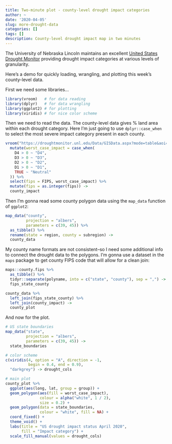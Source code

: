 ```yaml
---
title: Two-minute plot - county-level drought impact categories
author: ~
date: '2020-04-05'
slug: more-drought-data
categories: []
tags: []
description: County-level drought impact map in two minutes
---
```

The University of Nebraska Lincoln maintains an excellent [United States Drought Monitor](https://droughtmonitor.unl.edu) providing drought impact categories at various levels of granularity.

Here's a demo for quickly loading, wrangling, and plotting this week's county-level data.

First we need some libraries...

```r
library(vroom)   # for data reading
library(dplyr)   # for data wrangling
library(ggplot2) # for plotting
library(viridis) # for nice color scheme
```

Then we need to read the data. The county-level data gives % land area within each drought category. Here I'm just going to use `dplyr::case_when` to select the most severe impact category present in each county.
```r
vroom("https://droughtmonitor.unl.edu/Data/GISData.aspx?mode=table&aoi=county&date=") %>% 
  mutate(worst_case_impact = case_when(
    D4 > 0 ~ "D4",
    D3 > 0 ~ "D3",
    D2 > 0 ~ "D2",
    D1 > 0 ~ "D1",
    TRUE ~ "Neutral"
  )) %>% 
  select(fips = FIPS, worst_case_impact) %>% 
  mutate(fips = as.integer(fips)) ->
  county_impact
```

Then I'm gonna read some county polygon data using the `map_data` function of `ggplot2`:
```r
map_data("county",
         projection = "albers",
         parameters = c(39, 45)) %>% 
  as_tibble() %>% 
  rename(state = region, county = subregion) ->
  county_data
```

My county name formats are not consistent--so I need some additional info to connect the drought data to the polygons. I'm gonna use a dataset in the `maps` package to get county FIPS code that will allow for a clean join:

```r
maps::county.fips %>% 
  as_tibble() %>% 
  tidyr::separate(polyname, into = c("state", "county"), sep = ",") ->
  fips_state_county

county_data %>% 
  left_join(fips_state_county) %>% 
  left_join(county_impact) ->
  county_plot
```

And now for the plot.

```r

# US state boundaries
map_data("state",
         projection = "albers",
         parameters = c(39, 45)) ->
  state_boundaries

# color scheme
c(viridis(4, option = "A", direction = -1,
          begin = 0.4, end = 0.9),
  "darkgrey") -> drought_cols

# main plot
county_plot %>% 
  ggplot(aes(long, lat, group = group)) +
  geom_polygon(aes(fill = worst_case_impact),
               colour = alpha("white", 1 / 2),
               size = 0.2) +
  geom_polygon(data = state_boundaries,
               colour = "white", fill = NA) +
  coord_fixed() +
  theme_void() +
  labs(title = "US drought impact status April 2020",
       fill = "Impact category") +
  scale_fill_manual(values = drought_cols)
```


